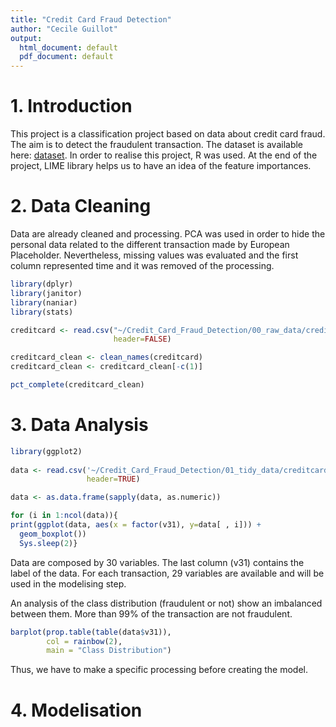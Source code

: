```yaml
---
title: "Credit Card Fraud Detection"
author: "Cecile Guillot"
output:
  html_document: default
  pdf_document: default
---
```

# 1. Introduction

This project is a classification project based on data about credit card fraud. The aim is to detect the fraudulent transaction. The dataset is available here: [dataset](https://www.kaggle.com/mlg-ulb/creditcardfraud). In order to realise this project, R was used. At the end of the project, LIME library helps us to have an idea of the feature importances.

# 2. Data Cleaning

Data are already cleaned and processing. PCA was used in order to hide the personal data related to the different transaction made by European Placeholder. Nevertheless, missing values was evaluated and the first column represented time and it was removed of the processing.

```r
library(dplyr)
library(janitor)
library(naniar)
library(stats)

creditcard <- read.csv("~/Credit_Card_Fraud_Detection/00_raw_data/creditcard.csv",
                       header=FALSE)

creditcard_clean <- clean_names(creditcard)
creditcard_clean <- creditcard_clean[-c(1)]

pct_complete(creditcard_clean)
```

# 3. Data Analysis

```r
library(ggplot2)
 
data <- read.csv('~/Credit_Card_Fraud_Detection/01_tidy_data/creditcard_clean.csv',
                 header=TRUE)

data <- as.data.frame(sapply(data, as.numeric))

for (i in 1:ncol(data)){
print(ggplot(data, aes(x = factor(v31), y=data[ , i])) +
  geom_boxplot())
  Sys.sleep(2)}
```


Data are composed by 30 variables. The last column (v31) contains the label of the data. For each transaction, 29 variables are available and will be used in the modelising step.

An analysis of the class distribution (fraudulent or not) show an imbalanced between them. More than 99% of the transaction are not fraudulent. 

```r
barplot(prop.table(table(data$v31)),
        col = rainbow(2),
        main = "Class Distribution")
```

Thus, we have to make a specific processing before creating the model.

# 4. Modelisation
